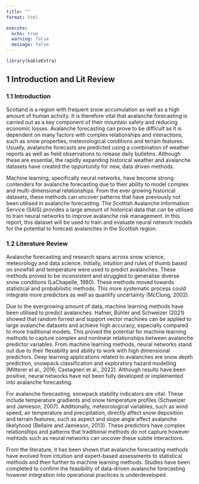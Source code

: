 ```yaml
---
title: ""
format: html

execute:
  echo: true
  warning: false
  message: false
---
```


```r
library(kableExtra)
```


## 1 Introduction and Lit Review {#sec-Introduction_and_Lit_Review}

### 1.1 Introduction

Scotland is a region with frequent snow accumulation as well as a high amount of human activity. It is therefore vital that avalanche forecasting is carried out as a key component of their mountain safety and reducing economic losses. Avalanche forecasting can prove to be difficult as it is dependent on many factors with complex relationships and interactions, such as snow properties, meteorological conditions and terrain features. Usually, avalanche forecasts are predicted using a combination of weather reports as well as field observations to release daily bulletins. Although these are essential, the rapidly expanding historical weather and avalanche datasets have created the oppurtunity for new, data driven methods.

Machine learning, specifically neural networks, have become strong contenders for avalanche forecasting due to their ability to model complex and multi-dimensional relationships. From the ever growing historical datasets, these methods can uncover patterns that have previously not been utilised in avalanche forecasting. The Scottish Avalanche Information Service (SAIS) provides a large amount of historical data that can be utilised to train neural networks to improve avalanche risk management. In this report, this dataset will be used to train and evaluate neural network models for the potential to forecast avalanches in the Scottish region. 

### 1.2 Literature Review

Avalanche forecasting and research spans across snow science, meteorology and data science. Initially, intuition and rules of thumb based on snowfall and temperature were used to predict avalanches. These methods proved to be inconsistent and struggled to generalise diverse snow conditions (LaChapelle, 1980). These methods moved towards statistical and probabilistic methods. This more systematic process could integrate more predictors as well as quantify uncertainty (McClung, 2002).

Due to the evergrowing amount of data, machine learning methods have been utilised to predict avalanches. Hafner, Bühler and Schweizer (2021) showed that random forrest and support vector machines can be applied to large avalanche datasets and achieve high accuracy, especially compared to more traditional models. This proved the potential for machine learning methods to capture complex and nonlinear relationships between avalanche predictor variables. From machine learning methods, neural networks stand out due to their flexability and ability to work with high dimensional predictors. Deep learning applications related to avalanches are snow depth prediction, snowpack classification and exploratory hazard modelling (Mitterer el al., 2016; Castagneri et al., 2022). Although results have been positive, neural networks have not been fully developed or implemented into avalanche forecasting.

For avalanche forecasting, snowpack stability indicators are vital. These include temperature gradients and snow temperature profiles (Schweizer and Jamieson, 2007). Additionally, meteorological variables, such as wind speed, air temperature and precipitation, directly affect snow deposition and terrain features, such as aspect and slope angle affect avalanche likelyhood (Bellaire and Jamieson, 2013). These predictors have complex relationships and patterns that traditional methods do not capture however mehtods such as neural networks can uncover these subtle interactions.

From the literature, it has been shown that avalanche forecasting methods have evolved from intuition and expert-based assessments to statistical methods and then further to machine learning methods. Studies have been completed to confirm the feasibility of data-driven avalanche forecasting however integration into operational practices is underdeveloped.